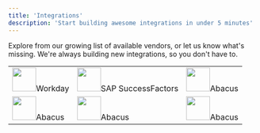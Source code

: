 ```yaml
---
title: 'Integrations'
description: 'Start building awesome integrations in under 5 minutes'
---
```


Explore from our growing list of available vendors, or let us know what's missing.
We're always building new integrations, so you don't have to.

| |  | |
|---|---|---|
|<img height="48" width="48" src="/images/workday_icon@2x.png" />Workday | <img height="48" width="48" src="/images/successfactors_icon@2x.png" />SAP SuccessFactors |<img height="48" width="48" src="/images/abacus_icon@2x.png" />Abacus
|<img height="48" width="48" src="/images/abacus_icon@2x.png" />Abacus|<img height="48" width="48" src="/images/abacus_icon@2x.png" />Abacus  |<img height="48" width="48" src="/images/abacus_icon@2x.png" />Abacus

